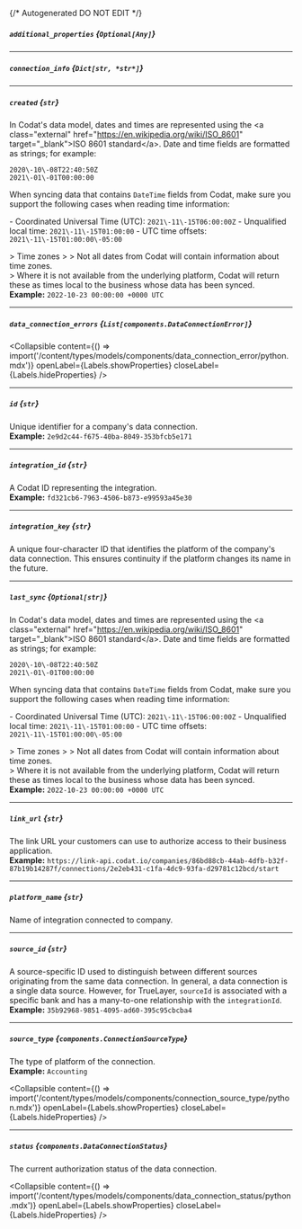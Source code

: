 {/* Autogenerated DO NOT EDIT  */}

##### `additional_properties` *{`Optional[Any]`}*

---
##### `connection_info` *{`Dict[str, *str*]`}*

---
##### `created` *{`str`}*
In Codat's data model, dates and times are represented using the \<a class\="external" href\="https://en.wikipedia.org/wiki/ISO_8601" target\="_blank"\>ISO 8601 standard\</a\>. Date and time fields are formatted as strings; for example:

```
2020\-10\-08T22:40:50Z
2021\-01\-01T00:00:00
```



When syncing data that contains `DateTime` fields from Codat, make sure you support the following cases when reading time information:

\- Coordinated Universal Time (UTC): `2021\-11\-15T06:00:00Z`
\- Unqualified local time: `2021\-11\-15T01:00:00`
\- UTC time offsets: `2021\-11\-15T01:00:00\-05:00`

\> Time zones
\> 
\> Not all dates from Codat will contain information about time zones.  
\> Where it is not available from the underlying platform, Codat will return these as times local to the business whose data has been synced.
<br/>
**Example:** `2022-10-23 00:00:00 +0000 UTC`

---
##### `data_connection_errors` *{`List[components.DataConnectionError]`}*

<Collapsible content={() => import('/content/types/models/components/data_connection_error/python.mdx')} openLabel={Labels.showProperties} closeLabel={Labels.hideProperties} />


---
##### `id` *{`str`}*
Unique identifier for a company's data connection.
<br/>
**Example:** `2e9d2c44-f675-40ba-8049-353bfcb5e171`

---
##### `integration_id` *{`str`}*
A Codat ID representing the integration.
<br/>
**Example:** `fd321cb6-7963-4506-b873-e99593a45e30`

---
##### `integration_key` *{`str`}*
A unique four\-character ID that identifies the platform of the company's data connection. This ensures continuity if the platform changes its name in the future.

---
##### `last_sync` *{`Optional[str]`}*
In Codat's data model, dates and times are represented using the \<a class\="external" href\="https://en.wikipedia.org/wiki/ISO_8601" target\="_blank"\>ISO 8601 standard\</a\>. Date and time fields are formatted as strings; for example:

```
2020\-10\-08T22:40:50Z
2021\-01\-01T00:00:00
```



When syncing data that contains `DateTime` fields from Codat, make sure you support the following cases when reading time information:

\- Coordinated Universal Time (UTC): `2021\-11\-15T06:00:00Z`
\- Unqualified local time: `2021\-11\-15T01:00:00`
\- UTC time offsets: `2021\-11\-15T01:00:00\-05:00`

\> Time zones
\> 
\> Not all dates from Codat will contain information about time zones.  
\> Where it is not available from the underlying platform, Codat will return these as times local to the business whose data has been synced.
<br/>
**Example:** `2022-10-23 00:00:00 +0000 UTC`

---
##### `link_url` *{`str`}*
The link URL your customers can use to authorize access to their business application.
<br/>
**Example:** `https://link-api.codat.io/companies/86bd88cb-44ab-4dfb-b32f-87b19b14287f/connections/2e2eb431-c1fa-4dc9-93fa-d29781c12bcd/start`

---
##### `platform_name` *{`str`}*
Name of integration connected to company.

---
##### `source_id` *{`str`}*
A source\-specific ID used to distinguish between different sources originating from the same data connection. In general, a data connection is a single data source. However, for TrueLayer, `sourceId` is associated with a specific bank and has a many\-to\-one relationship with the `integrationId`.
<br/>
**Example:** `35b92968-9851-4095-ad60-395c95cbcba4`

---
##### `source_type` *{`components.ConnectionSourceType`}*
The type of platform of the connection.
<br/>
**Example:** `Accounting`

<Collapsible content={() => import('/content/types/models/components/connection_source_type/python.mdx')} openLabel={Labels.showProperties} closeLabel={Labels.hideProperties} />


---
##### `status` *{`components.DataConnectionStatus`}*
The current authorization status of the data connection.

<Collapsible content={() => import('/content/types/models/components/data_connection_status/python.mdx')} openLabel={Labels.showProperties} closeLabel={Labels.hideProperties} />




